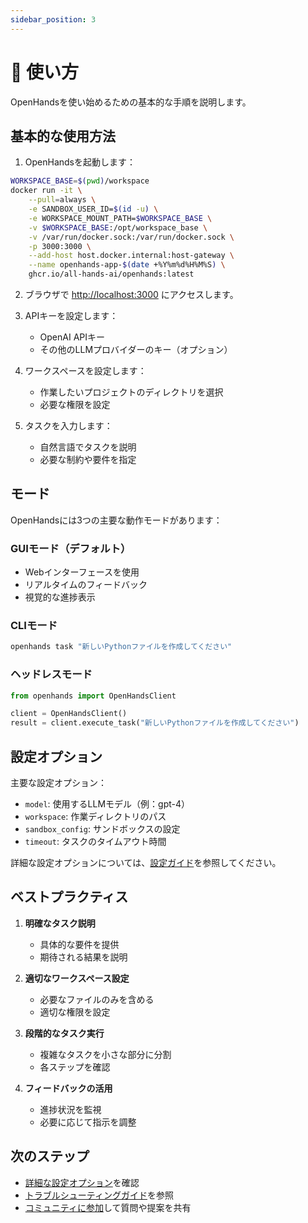 ```yaml
---
sidebar_position: 3
---
```


# 🚀 使い方

OpenHandsを使い始めるための基本的な手順を説明します。

## 基本的な使用方法

1. OpenHandsを起動します：

```bash
WORKSPACE_BASE=$(pwd)/workspace
docker run -it \
    --pull=always \
    -e SANDBOX_USER_ID=$(id -u) \
    -e WORKSPACE_MOUNT_PATH=$WORKSPACE_BASE \
    -v $WORKSPACE_BASE:/opt/workspace_base \
    -v /var/run/docker.sock:/var/run/docker.sock \
    -p 3000:3000 \
    --add-host host.docker.internal:host-gateway \
    --name openhands-app-$(date +%Y%m%d%H%M%S) \
    ghcr.io/all-hands-ai/openhands:latest
```

2. ブラウザで [http://localhost:3000](http://localhost:3000) にアクセスします。

3. APIキーを設定します：
   - OpenAI APIキー
   - その他のLLMプロバイダーのキー（オプション）

4. ワークスペースを設定します：
   - 作業したいプロジェクトのディレクトリを選択
   - 必要な権限を設定

5. タスクを入力します：
   - 自然言語でタスクを説明
   - 必要な制約や要件を指定

## モード

OpenHandsには3つの主要な動作モードがあります：

### GUIモード（デフォルト）
- Webインターフェースを使用
- リアルタイムのフィードバック
- 視覚的な進捗表示

### CLIモード
```bash
openhands task "新しいPythonファイルを作成してください"
```

### ヘッドレスモード
```python
from openhands import OpenHandsClient

client = OpenHandsClient()
result = client.execute_task("新しいPythonファイルを作成してください")
```

## 設定オプション

主要な設定オプション：

- `model`: 使用するLLMモデル（例：gpt-4）
- `workspace`: 作業ディレクトリのパス
- `sandbox_config`: サンドボックスの設定
- `timeout`: タスクのタイムアウト時間

詳細な設定オプションについては、[設定ガイド](../configuration-options)を参照してください。

## ベストプラクティス

1. **明確なタスク説明**
   - 具体的な要件を提供
   - 期待される結果を説明

2. **適切なワークスペース設定**
   - 必要なファイルのみを含める
   - 適切な権限を設定

3. **段階的なタスク実行**
   - 複雑なタスクを小さな部分に分割
   - 各ステップを確認

4. **フィードバックの活用**
   - 進捗状況を監視
   - 必要に応じて指示を調整

## 次のステップ

- [詳細な設定オプション](./configuration-options)を確認
- [トラブルシューティングガイド](/modules/usage/troubleshooting/troubleshooting)を参照
- [コミュニティに参加](https://github.com/All-Hands-AI/OpenHands/discussions)して質問や提案を共有